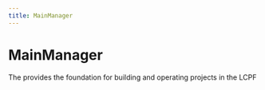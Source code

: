 ```yaml
---
title: MainManager
---
```

# MainManager

The <Term name="MainManager"/> provides the foundation for building and operating projects in the LCPF